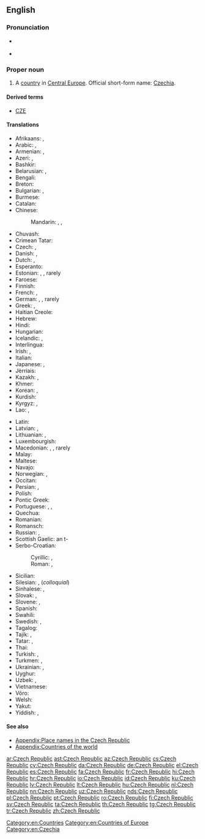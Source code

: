 ==English==

{{wikipedia}}

===Pronunciation===
* {{a|UK|US}} {{IPA|/ˈtʃɛk ɹ‌əˈpʌb.lɪk/|lang=en}}
* {{audio|en-us-Czech Republic.ogg|Audio (US)|lang=en}}

===Proper noun===
{{en-proper noun|head=the [[Czech]] [[republic|Republic]]}}

# A [[country]] in [[Central Europe]]. Official short-form name: [[Czechia]].

====Derived terms====
* [[CZE]]

====Translations====
{{trans-top|country in Central Europe}}
* Afrikaans: {{t|af|Tsjeggiese Republiek}}, {{t|af|Tsjeggië}}
* Arabic: {{t|ar|جمهورية التشيك|f|tr=jumhūriyyat al-tšik|sc=Arab}}, {{t|ar|التشيك|m|tr=al-tšīk, al-tšek|sc=Arab}}
* Armenian: {{t|hy|Չեխիայի Հանրապետություն|sc=Armn}}, {{t|hy|Չեխիա|sc=Armn}}
* Azeri: {{t|az|Çex Respublikası}}, {{t+|az|Çexiya}}
* Bashkir: {{t|ba|Чехия|sc=Cyrl}}
* Belarusian: {{t|be|Чэ́шская рэспу́бліка|f|sc=Cyrl}}, {{t|be|Чэ́хія|f|sc=Cyrl}}
* Bengali: {{t|bn|চেক প্রজাতন্ত্র|tr=cek prôjatôntrô|sc=Beng}}
* Breton: {{t|br|Republik Tchek}}
* Bulgarian: {{t|bg|Че́шка репу́блика|f|sc=Cyrl}}, {{t+|bg|Че́хия|f|sc=Cyrl}}
* Burmese: {{t|my|ချက်သမ္မတနိုင်ငံ|sc=Mymr}}
* Catalan: {{t|ca|República Txeca|f}}
* Chinese:
*: Mandarin: {{t+|cmn|捷克共和國|sc=Hani}}, {{t|cmn|捷克共和国|tr=Jiékè gònghéguó|sc=Hani}}, {{t+|cmn|捷克|tr=Jiékè|sc=Hani}}
* Chuvash: {{t|cv|Чех Республики|sc=Cyrl}}
* Crimean Tatar: {{t|crh|Çeh Cumhuriyeti}}
* Czech: {{t+|cs|Česká republika|f}}, {{t+|cs|Česko|n}}
* Danish: {{t+|da|Den Tjekkiske Republik}}, {{t+|da|Tjekkiet}}
* Dutch: {{t+|nl|Tsjechische Republiek}}, {{t+|nl|Tsjechië|n}}
* Esperanto: {{t|eo|Ĉeĥa Respubliko}}
* Estonian: {{t|et|Tšehhi Vabariik}}, {{t+|et|Tšehhi}}, rarely {{t|et|Tšehhimaa}}
* Faroese: {{t|fo|Kekska lýðveldið|n}}
* Finnish: {{t+|fi|Tšekin tasavalta}}
* French: {{t+|fr|République tchèque|f}}, {{t+|fr|Tchéquie|f}}
* German: {{t+|de|Tschechische Republik|f}}, {{t+|de|Tschechien|n}}, rarely {{t+|de|Tschechei|f}}
* Greek: {{t|el|Δημοκρατία της Τσεχίας|f|sc=Grek}}, {{t+|el|Τσεχία|f|sc=Grek}}
* Haitian Creole: {{t|ht|Repiblik Tcheki}}
* Hebrew: {{t|he|הרפובליקה הצ׳כית|f|tr=ha'republiqa ha'chekhit|sc=Hebr}}
* Hindi: {{t|hi|चेक रिपब्लिक|tr=cek ripablik|sc=Deva}}
* Hungarian: {{t+|hu|Cseh Köztársaság}}
* Icelandic: {{t|is|Tékkneska lýðveldið|n}}, {{t+|is|Tékkland|n}}
* Interlingua: {{t|ia|Republica Chec}}
* Irish: {{t|ga|Poblacht na Seice|f}}, {{t|ga|Seic|f|alt=an tSeic}}
* Italian: {{t+|it|Repubblica Ceca|f}}
* Japanese: {{t|ja|チェコ共和国|tr=ちぇこきょうわこく, Cheko kyōwakoku}}, {{t+|ja|チェコ|tr=Cheko}}
* Jèrriais: {{t|roa-jer|Républyique Tchèque|f}}
* Kazakh: {{t|kk|Чех Республикасы|sc=Cyrl}}, {{t|kk|Чехия|sc=Cyrl}}
* Khmer: {{t|km|សាធារណរដ្ឋឆែក|tr=sar thea rak nak roath chaek|sc=Khmr}}
* Korean: {{t|ko|^체코 공화국|sc=Hang}}, {{t+|ko|^체코|sc=Hang}}
* Kurdish: {{t|ku|Komara Çêkiyayê}}
* Kyrgyz: {{t|ky|Чех Республикасы|sc=Cyrl}}, {{t|ky|Чехия|sc=Cyrl}}
* Lao: {{t|lo|ສາທາລະນະລັດແຊັກ|sc=Laoo}}, {{t|lo|ເຊັກກີ|sc=Laoo}}
{{trans-mid}}
* Latin: {{t|la|Respublica Cecha|f}}
* Latvian: {{t|lv|Čehijas Republika|f}}, {{t+|lv|Čehija|f}}
* Lithuanian: {{t+|lt|Čekijos Respublika|f}}, {{t+|lt|Čekija|f}}
* Luxembourgish: {{t+|lb|Tschechesch Republik}}
* Macedonian: {{t|mk|Че́шка Репу́блика|f|sc=Cyrl}}, {{t+|mk|Че́шка|f|sc=Cyrl}}, rarely {{t|mk|Че́хија|f|sc=Cyrl}}
* Malay: {{t|ms|Republik Czech}}
* Maltese: {{t|mt|Repubblika Ċeka|alt=ir-Repubblika Ċeka}}
* Navajo: {{t|nv|Chek bikéyah}}
* Norwegian: {{t|no|Den tsjekkiske republikk}}, {{t+|no|Tsjekkia}}
* Occitan: {{t+|oc|Republica Chèca|f}}
* Persian: {{t+|fa|جمهوری چک|tr=jomhuri-ye ček|sc=fa-Arab}}, {{t+|fa|چک|tr=ček|sc=fa-Arab}}
* Polish: {{t+|pl|Republika Czeska|f}}
* Pontic Greek: {{t|pnt|Δημοκρατίαν τη Τσεχίας}}
* Portuguese: {{t+|pt|República Tcheca}}, {{t+|pt|Chéquia|f}}, {{t+|pt|Tchéquia|f}}
* Quechua: {{t|qu|Chiksuyu}}
* Romanian: {{t+|ro|Republica Cehă|f}}
* Romansch: {{t|rm|Republica Tscheca|f}} 
* Russian: {{t|ru|Че́шская Респу́блика|f|sc=Cyrl}}, {{t+|ru|Че́хия|f|sc=Cyrl}}
* Scottish Gaelic: an t-{{t|gd|Seic|f}}
* Serbo-Croatian:
*: Cyrillic: {{t|sh|Чешка Република|f|sc=Cyrl}}, {{t|sh|Чешка|f|sc=Cyrl}}
*: Roman: {{t|sh|Češka Republika|f}}, {{t+|sh|Češka|f}}
* Sicilian: {{t|scn|Ripùbblica Ceca|f}}
* Silesian: {{t|szl|Czesko Republika|f}}, (''colloquial'') 
* Sinhalese: {{t|si|චෙක් ජනරජය|sc=Sinh}}, {{t|si|චෙක්|sc=Sinh}}
* Slovak: {{t|sk|Česká republika|f}}, {{t|sk|Česko|n}}
* Slovene: {{t|sl|Čéška Repúblika|f}}, {{t|sl|Čéška|f}}
* Spanish: {{t+|es|República Checa|f}}
* Swahili: {{t|sw|Jamhuri ya Ucheki}}
* Swedish: {{t|sv|Tjeckiska republiken}}, {{t+|sv|Tjeckien}}
* Tagalog: {{t+|tl|Republikang Tseko}}
* Tajik: {{t|tg|Чех Ҷумҳурии|sc=Cyrl}}, {{t|tg|Чехия|sc=Cyrl}}
* Tatar: {{t|tt|Чехия Җөмһүрият|sc=Cyrl}}, {{t|tt|Чехия|sc=Cyrl}}
* Thai: {{t+|th|สาธารณรัฐเช็ก|tr=săa-taa-rá-ná-rát chék|sc=Thai}}
* Turkish: {{t+|tr|Çek Cumhuriyeti}}, {{t|tr|Çekya}}
* Turkmen: {{t|tk|Çeh Republikasy}}, {{t|tk|Çehiýa}}
* Ukrainian: {{t|uk|Че́ська Респу́бліка|f|sc=Cyrl}}, {{t+|uk|Че́хія|f|sc=Cyrl}}
* Uyghur: {{t|ug|چېخ جۇمھۇرىيەتى|sc=ug-Arab}}
* Uzbek: {{t|uz|Chex Respublikasi}}, {{t+|uz|Chexiya}}
* Vietnamese: {{t|vi|Cộng hòa Séc}}
* Võro: {{t|vro|Tsehhi Vabariik'}}
* Welsh: {{t|cy|Y Weriniaeth Tsiec}}
* Yakut: {{t|sah|Чех Республиката|sc=Cyrl}}
* Yiddish: {{t|yi|טשעכישע רעפּובליק|f}}, {{t|yi|טשעכײַ|f|sc=Hebr}}
{{trans-bottom}}

====See also====
* [[Appendix:Place names in the Czech Republic]]
* [[Appendix:Countries of the world]]

[[Category:en:Countries]]
[[Category:en:Countries of Europe]]
[[Category:en:Czechia]]

[[ar:Czech Republic]]
[[ast:Czech Republic]]
[[az:Czech Republic]]
[[cs:Czech Republic]]
[[cy:Czech Republic]]
[[da:Czech Republic]]
[[de:Czech Republic]]
[[el:Czech Republic]]
[[es:Czech Republic]]
[[fa:Czech Republic]]
[[fr:Czech Republic]]
[[hi:Czech Republic]]
[[hr:Czech Republic]]
[[io:Czech Republic]]
[[id:Czech Republic]]
[[ku:Czech Republic]]
[[lv:Czech Republic]]
[[lt:Czech Republic]]
[[hu:Czech Republic]]
[[nl:Czech Republic]]
[[nn:Czech Republic]]
[[uz:Czech Republic]]
[[nds:Czech Republic]]
[[pl:Czech Republic]]
[[pt:Czech Republic]]
[[ro:Czech Republic]]
[[fi:Czech Republic]]
[[sv:Czech Republic]]
[[ta:Czech Republic]]
[[th:Czech Republic]]
[[tg:Czech Republic]]
[[tr:Czech Republic]]
[[zh:Czech Republic]]